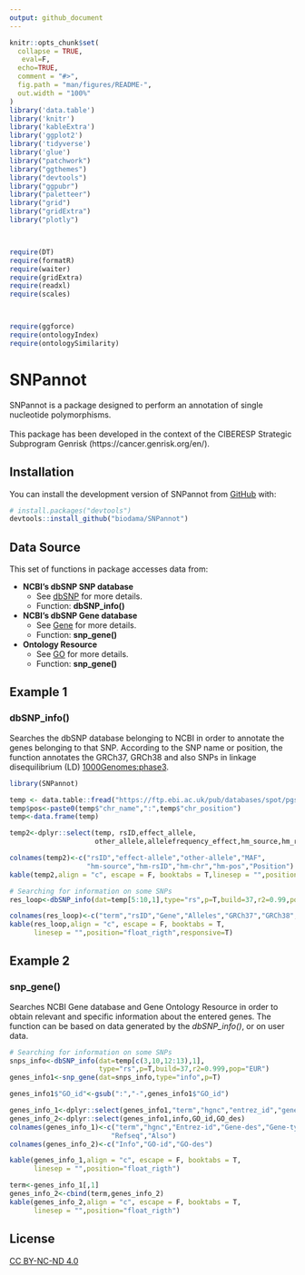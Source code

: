 ```yaml
---
output: github_document
---
```


<!-- README.md is generated from README.Rmd. Please edit that file -->

```r
knitr::opts_chunk$set(
  collapse = TRUE,
   eval=F,
  echo=TRUE,
  comment = "#>",
  fig.path = "man/figures/README-",
  out.width = "100%"
)
library('data.table')
library('knitr')
library('kableExtra')
library('ggplot2')
library('tidyverse')
library('glue')
library("patchwork") 
library("ggthemes")
library("devtools")
library("ggpubr")
library("paletteer")
library("grid")
library("gridExtra")
library("plotly")



require(DT)
require(formatR)
require(waiter)
require(gridExtra)
require(readxl)
require(scales)



require(ggforce)
require(ontologyIndex)
require(ontologySimilarity)
```

# SNPannot

<!-- badges: start -->
<!-- badges: end -->

SNPannot is a package designed to perform an annotation of single nucleotide polymorphisms. 
<br />
<br />
This package has been developed in the context of the CIBERESP Strategic Subprogram Genrisk (https://cancer.genrisk.org/en/).

## Installation

You can install the development version of SNPannot from [GitHub](https://github.com/) with:

``` r
# install.packages("devtools")
devtools::install_github("biodama/SNPannot")
```
## Data Source
This set of functions in package accesses data from:

* **NCBI’s dbSNP SNP database**
  + See [dbSNP](https://www.ncbi.nlm.nih.gov/snp/) for more details.
  + Function: **dbSNP_info()**
* **NCBI’s dbSNP Gene database**
  + See [Gene](https://www.ncbi.nlm.nih.gov/gene/) for more details.
  + Function: **snp_gene()**
* **Ontology Resource**
  + See [GO](http://geneontology.org/) for more details.
  + Function: **snp_gene()**

  
## Example 1
### **dbSNP_info()**
Searches the dbSNP database belonging to NCBI in order to annotate the genes belonging to that SNP. According to the SNP name or position, the function annotates the GRCh37, GRCh38 and also SNPs in linkage disequilibrium (LD) [1000Genomes:phase3](https://www.internationalgenome.org/data).

```r
library(SNPannot)

temp <- data.table::fread("https://ftp.ebi.ac.uk/pub/databases/spot/pgs/scores/PGS000146/ScoringFiles/Harmonized/PGS000146_hmPOS_GRCh37.txt.gz",skip=19)
temp$pos<-paste0(temp$"chr_name",":",temp$"chr_position")
temp<-data.frame(temp)

```

```r
temp2<-dplyr::select(temp, rsID,effect_allele,
                     other_allele,allelefrequency_effect,hm_source,hm_rsID,hm_chr,hm_pos,pos)

colnames(temp2)<-c("rsID","effect-allele","other-allele","MAF",
                   "hm-source","hm-rsID","hm-chr","hm-pos","Position")
kable(temp2,align = "c", escape = F, booktabs = T,linesep = "",position="float_rigth",responsive=T)

```
 
```r
# Searching for information on some SNPs
res_loop<-dbSNP_info(dat=temp[5:10,1],type="rs",p=T,build=37,r2=0.99,pop="EUR")

```

```r

colnames(res_loop)<-c("term","rsID","Gene","Alleles","GRCh37","GRCh38","rsLD")
kable(res_loop,align = "c", escape = F, booktabs = T,
      linesep = "",position="float_rigth",responsive=T)
```



## Example 2
### **snp_gene()**

Searches NCBI Gene database and Gene Ontology Resource in order to obtain relevant and specific information about the entered genes. The function can be based on data generated by the *dbSNP_info()*, or on user data.

```r
# Searching for information on some SNPs
snps_info<-dbSNP_info(dat=temp[c(3,10,12:13),1],
                      type="rs",p=T,build=37,r2=0.999,pop="EUR")
genes_info1<-snp_gene(dat=snps_info,type="info",p=T)

```

```r


genes_info1$"GO_id"<-gsub(":","-",genes_info1$"GO_id")

genes_info_1<-dplyr::select(genes_info1,"term","hgnc","entrez_id","gene_des","gene_type","refseq","also")
genes_info_2<-dplyr::select(genes_info1,info,GO_id,GO_des)
colnames(genes_info_1)<-c("term","hgnc","Entrez-id","Gene-des","Gene-type",
                         "Refseq","Also")
colnames(genes_info_2)<-c("Info","GO-id","GO-des")

kable(genes_info_1,align = "c", escape = F, booktabs = T,
      linesep = "",position="float_rigth")

term<-genes_info_1[,1]
genes_info_2<-cbind(term,genes_info_2)
kable(genes_info_2,align = "c", escape = F, booktabs = T,
      linesep = "",position="float_rigth")


```
## License

[CC BY-NC-ND 4.0](https://creativecommons.org/licenses/by-nc-nd/4.0/?ref=chooser-v1)

